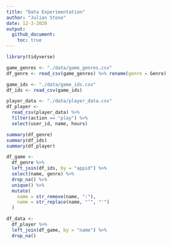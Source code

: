 ```yaml
---
title: "Data Experimentation"
author: "Julian Stone"
date: 12-3-2020
output:
  github_document:
    toc: true
---
```


```r
library(tidyverse)
```


```r
game_genres <- "./data/game_genres.csv"
df_genre <- read_csv(game_genres) %>% rename(genre = Genre)

game_ids <- "./data/game_ids.csv"
df_ids <- read_csv(game_ids)

player_data <- "./data/player_data.csv"
df_player <- 
  read_csv(player_data) %>% 
  filter(action == "play") %>% 
  select(user_id, name, hours)
```

```r
summary(df_genre)
summary(df_ids)
summary(df_player)
```
```r
df_game <-
  df_genre %>% 
  left_join(df_ids, by = "appid") %>% 
  select(name, genre) %>% 
  drop_na() %>% 
  unique() %>% 
  mutate(
    name = str_remove(name, ":"),
    name = str_replace(name, "’", "'")
  )

df_data <-
  df_player %>% 
  left_join(df_game, by = "name") %>% 
  drop_na()
```

